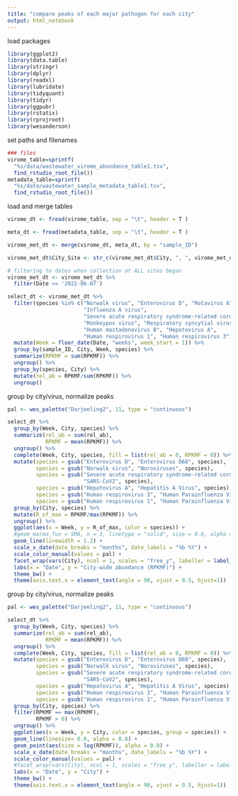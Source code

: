 ```yaml
---
title: "compare peaks of each major pathogen for each city"
output: html_notebook
---
```


load packages
```r
library(ggplot2)
library(data.table)
library(stringr)
library(dplyr)
library(readxl)
library(lubridate)
library(tidyquant)
library(tidyr)
library(ggpubr)
library(rstatix)
library(rprojroot)
library(wesanderson)

```

set paths and filenames
```r
### files
virome_table=sprintf(
  "%s/data/wastewater_virome_abundance_table1.tsv", 
  find_rstudio_root_file())
metadata_table=sprintf(
  "%s/data/wastewater_sample_metadata_table1.tsv", 
  find_rstudio_root_file())

```

load and merge tables
```r
virome_dt <- fread(virome_table, sep = "\t", header = T )

meta_dt <- fread(metadata_table, sep = "\t", header = T )

virome_met_dt <- merge(virome_dt, meta_dt, by = "sample_ID")

virome_met_dt$City_Site <- str_c(virome_met_dt$City, ", ", virome_met_dt$Site)

# filtering to dates when collection at ALL sites began
virome_met_dt <- virome_met_dt %>%
  filter(Date >= '2022-06-07')
```

```r
select_dt <- virome_met_dt %>%
  filter(species %in% c("Norwalk virus", "Enterovirus D", "Rotavirus A", 
                        "Influenza A virus", 
                        "Severe acute respiratory syndrome-related coronavirus", 
                        "Monkeypox virus", "Respiratory syncytial virus", 
                        "Human mastadenovirus B", "Hepatovirus A", 
                        "Human respirovirus 1", "Human respirovirus 3")) %>%
  mutate(Week = floor_date(Date, "weeks", week_start = 1)) %>%
  group_by(sample_ID, City, Week, species) %>%
  summarize(RPKMF = sum(RPKMF)) %>%
  ungroup() %>%
  group_by(species, City) %>%
  mutate(rel_ab = RPKMF/sum(RPKMF)) %>%
  ungroup()

```

group by city/virus, normalize peaks
```r

pal <- wes_palette("Darjeeling2", 11, type = "continuous")

select_dt %>%
  group_by(Week, City, species) %>%
  summarize(rel_ab = sum(rel_ab),
            RPKMF = mean(RPKMF)) %>%
  ungroup() %>%
  complete(Week, City, species, fill = list(rel_ab = 0, RPKMF = 0)) %>%
  mutate(species = gsub("Enterovirus D", "Enterovirus D68", species),
         species = gsub("Norwalk virus", "Noroviruses", species),
         species = gsub("Severe acute respiratory syndrome-related coronavirus",
                        "SARS-CoV2", species),
         species = gsub("Hepatovirus A", "Hepatitis A Virus", species),
         species = gsub("Human respirovirus 3", "Human Parainfluenza Virus 3", species),
         species = gsub("Human respirovirus 1", "Human Parainfluenza Virus 1", species)) %>%
  group_by(City, species) %>%
  mutate(R_of_max = RPKMF/max(RPKMF)) %>%
  ungroup() %>%
  ggplot(aes(x = Week, y = R_of_max, color = species)) +
  #geom_ma(ma_fun = SMA, n = 3, linetype = "solid", size = 0.8, alpha = 0.9) +
  geom_line(linewidth = 1.2) +
  scale_x_date(date_breaks = "months", date_labels = "%b %Y") +
  scale_color_manual(values = pal) +
  facet_wrap(vars(City), ncol = 1, scales = "free_y", labeller = label_wrap_gen()) +
  labs(x = "Date", y = "City-wide abundance (RPKMF)") +
  theme_bw() +
  theme(axis.text.x = element_text(angle = 90, vjust = 0.5, hjust=1)) 
```

group by city/virus, normalize peaks
```r

pal <- wes_palette("Darjeeling2", 11, type = "continuous")

select_dt %>%
  group_by(Week, City, species) %>%
  summarize(rel_ab = sum(rel_ab),
            RPKMF = mean(RPKMF)) %>%
  ungroup() %>%
  complete(Week, City, species, fill = list(rel_ab = 0, RPKMF = 0)) %>%
  mutate(species = gsub("Enterovirus D", "Enterovirus D68", species),
         species = gsub("Norwalk virus", "Noroviruses", species),
         species = gsub("Severe acute respiratory syndrome-related coronavirus",
                        "SARS-CoV2", species),
         species = gsub("Hepatovirus A", "Hepatitis A Virus", species),
         species = gsub("Human respirovirus 3", "Human Parainfluenza Virus 3", species),
         species = gsub("Human respirovirus 1", "Human Parainfluenza Virus 1", species)) %>%
  group_by(City, species) %>%
  filter(RPKMF == max(RPKMF),
         RPKMF > 0) %>%
  ungroup() %>%
  ggplot(aes(x = Week, y = City, color = species, group = species)) +
  geom_line(linesize= 0.8, alpha = 0.8) +
  geom_point(aes(size = log(RPKMF)), alpha = 0.8) +
  scale_x_date(date_breaks = "months", date_labels = "%b %Y") +
  scale_color_manual(values = pal) +
  #facet_wrap(vars(City), ncol = 1, scales = "free_y", labeller = label_wrap_gen()) +
  labs(x = "Date", y = "City") +
  theme_bw() +
  theme(axis.text.x = element_text(angle = 90, vjust = 0.5, hjust=1)) 
```






